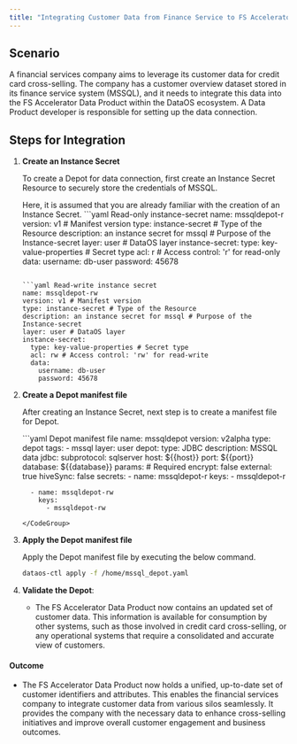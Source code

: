 ```yaml
---
title: "Integrating Customer Data from Finance Service to FS Accelerator Data Product Using Depot in DataOS"
---
```


## **Scenario**

A financial services company aims to leverage its customer data for credit card cross-selling. The company has a customer overview dataset stored in its finance service system (MSSQL), and it needs to integrate this data into the FS Accelerator Data Product within the DataOS ecosystem. A Data Product developer is responsible for setting up the data connection.

## **Steps for Integration**

1. **Create an Instance Secret**

   To create a Depot for data connection, first create an Instance Secret Resource to securely store the credentials of MSSQL.



   <Info>
     Here, it is assumed that you are already familiar with the creation of an Instance Secret.
   </Info>
   
   <CodeGroup>
     ```yaml Read-only instance-secret
     name: mssqldepot-r 
     version: v1 # Manifest version
     type: instance-secret # Type of the Resource
     description: an instance secret for mssql # Purpose of the Instance-secret
     layer: user # DataOS layer
     instance-secret:
       type: key-value-properties # Secret type
       acl: r # Access control: 'r' for read-only
       data:
         username: db-user 
         password: 45678 

     ```

     ```yaml Read-write instance secret
     name: mssqldepot-rw 
     version: v1 # Manifest version
     type: instance-secret # Type of the Resource
     description: an instance secret for mssql # Purpose of the Instance-secret
     layer: user # DataOS layer
     instance-secret:
       type: key-value-properties # Secret type
       acl: rw # Access control: 'rw' for read-write
       data:
         username: db-user 
         password: 45678 
     ```
   </CodeGroup>

3. **Create a Depot manifest file**

   After creating an Instance Secret, next step is to create a manifest file for Depot.



   <CodeGroup>
     ```yaml Depot manifest file
     name: mssqldepot
     version: v2alpha
     type: depot
     tags:
       - mssql
     layer: user
     depot:
       type: JDBC
       description: MSSQL data
       jdbc:
         subprotocol: sqlserver
         host: ${{host}}
         port: ${{port}}
         database: ${{database}}
         params: # Required
           encrypt: false
       external: true
       hiveSync: false
       secrets:
         - name: mssqldepot-r
           keys: 
             - mssqldepot-r

         - name: mssqldepot-rw
           keys: 
             - mssqldepot-rw

     ```
   </CodeGroup>

5. **Apply the Depot manifest file**

   Apply the Depot manifest file by executing the below command.

   ```bash
   dataos-ctl apply -f /home/mssql_depot.yaml
   ```

7. **Validate the Depot**:

   * The FS Accelerator Data Product now contains an updated set of customer data. This information is available for consumption by other systems, such as those involved in credit card cross-selling, or any operational systems that require a consolidated and accurate view of customers.

#### **Outcome**

* The FS Accelerator Data Product now holds a unified, up-to-date set of customer identifiers and attributes. This enables the financial services company to integrate customer data from various silos seamlessly. It provides the company with the necessary data to enhance cross-selling initiatives and improve overall customer engagement and business outcomes.
